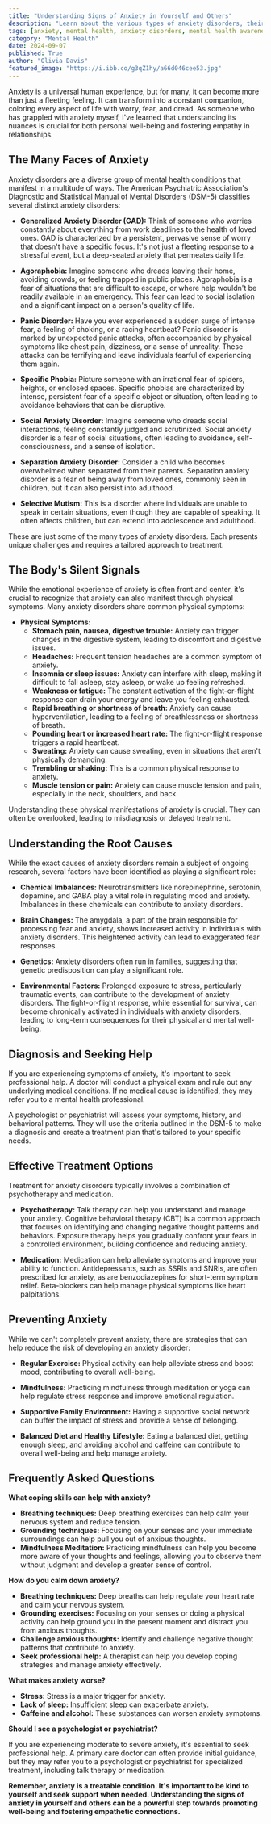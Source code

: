 ```yaml
---
title: "Understanding Signs of Anxiety in Yourself and Others"
description: "Learn about the various types of anxiety disorders, their physical and emotional symptoms, and common causes. This guide explores how to identify anxiety in yourself and others, emphasizing the importance of seeking help and promoting understanding and empathy."
tags: [anxiety, mental health, anxiety disorders, mental health awareness, wellbeing, stress management, coping mechanisms, emotional health, support, empathy, self-care]
category: "Mental Health"
date: 2024-09-07
published: True
author: "Olivia Davis"
featured_image: "https://i.ibb.co/g3qZ1hy/a66d046cee53.jpg"
---
```



Anxiety is a universal human experience, but for many, it can become more than just a fleeting feeling. It can transform into a constant companion, coloring every aspect of life with worry, fear, and dread. As someone who has grappled with anxiety myself, I've learned that understanding its nuances is crucial for both personal well-being and fostering empathy in relationships. 

## The Many Faces of Anxiety

Anxiety disorders are a diverse group of mental health conditions that manifest in a multitude of ways. The  American Psychiatric Association's Diagnostic and Statistical Manual of Mental Disorders (DSM-5)  classifies several distinct anxiety disorders:

* **Generalized Anxiety Disorder (GAD):**  Think of someone who worries constantly about everything from work deadlines to the health of loved ones. GAD is characterized by a persistent, pervasive sense of worry that doesn't have a specific focus. It's not just a fleeting response to a stressful event, but a deep-seated anxiety that permeates daily life.

* **Agoraphobia:**  Imagine someone who dreads leaving their home, avoiding crowds, or feeling trapped in public places. Agoraphobia is a fear of situations that are difficult to escape, or where help wouldn't be readily available in an emergency. This fear can lead to social isolation and a significant impact on a person's quality of life.

* **Panic Disorder:**  Have you ever experienced a sudden surge of intense fear, a feeling of choking, or a racing heartbeat? Panic disorder is marked by unexpected panic attacks, often accompanied by physical symptoms like chest pain, dizziness, or a sense of unreality. These attacks can be terrifying and leave individuals fearful of experiencing them again.

* **Specific Phobia:**  Picture someone with an irrational fear of spiders, heights, or enclosed spaces. Specific phobias are characterized by intense, persistent fear of a specific object or situation, often leading to avoidance behaviors that can be disruptive.

* **Social Anxiety Disorder:**  Imagine someone who dreads social interactions, feeling constantly judged and scrutinized. Social anxiety disorder is a fear of social situations, often leading to avoidance, self-consciousness, and a sense of isolation. 

* **Separation Anxiety Disorder:**  Consider a child who becomes overwhelmed when separated from their parents. Separation anxiety disorder is a fear of being away from loved ones, commonly seen in children, but it can also persist into adulthood.

* **Selective Mutism:**  This is a disorder where individuals are unable to speak in certain situations, even though they are capable of speaking. It often affects children, but can extend into adolescence and adulthood.

These are just some of the many types of anxiety disorders. Each presents unique challenges and requires a tailored approach to treatment. 

## The Body's Silent Signals

While the emotional experience of anxiety is often front and center, it's crucial to recognize that anxiety can also manifest through physical symptoms. Many anxiety disorders share common physical symptoms:

* **Physical Symptoms:**
    * **Stomach pain, nausea, digestive trouble:**  Anxiety can trigger changes in the digestive system, leading to discomfort and digestive issues.
    * **Headaches:**  Frequent tension headaches are a common symptom of anxiety.
    * **Insomnia or sleep issues:**  Anxiety can interfere with sleep, making it difficult to fall asleep, stay asleep, or wake up feeling refreshed.
    * **Weakness or fatigue:**  The constant activation of the fight-or-flight response can drain your energy and leave you feeling exhausted.
    * **Rapid breathing or shortness of breath:**  Anxiety can cause hyperventilation, leading to a feeling of breathlessness or shortness of breath.
    * **Pounding heart or increased heart rate:**  The fight-or-flight response triggers a rapid heartbeat.
    * **Sweating:**  Anxiety can cause sweating, even in situations that aren't physically demanding.
    * **Trembling or shaking:**  This is a common physical response to anxiety.
    * **Muscle tension or pain:**  Anxiety can cause muscle tension and pain, especially in the neck, shoulders, and back.

Understanding these physical manifestations of anxiety is crucial. They can often be overlooked, leading to misdiagnosis or delayed treatment. 

##  Understanding the Root Causes 

While the exact causes of anxiety disorders remain a subject of ongoing research, several factors have been identified as playing a significant role:

* **Chemical Imbalances:** Neurotransmitters like norepinephrine, serotonin, dopamine, and GABA play a vital role in regulating mood and anxiety. Imbalances in these chemicals can contribute to anxiety disorders.

* **Brain Changes:** The amygdala, a part of the brain responsible for processing fear and anxiety, shows increased activity in individuals with anxiety disorders. This heightened activity can lead to exaggerated fear responses.

* **Genetics:**  Anxiety disorders often run in families, suggesting that genetic predisposition can play a significant role.

* **Environmental Factors:**  Prolonged exposure to stress, particularly traumatic events, can contribute to the development of anxiety disorders. The fight-or-flight response, while essential for survival, can become chronically activated in individuals with anxiety disorders, leading to long-term consequences for their physical and mental well-being. 

##  Diagnosis and Seeking Help 

If you are experiencing symptoms of anxiety, it's important to seek professional help. A doctor will conduct a physical exam and rule out any underlying medical conditions. If no medical cause is identified, they may refer you to a mental health professional. 

A psychologist or psychiatrist will assess your symptoms, history, and behavioral patterns.  They will use the criteria outlined in the DSM-5 to make a diagnosis and create a treatment plan that's tailored to your specific needs.

##  Effective Treatment Options

Treatment for anxiety disorders typically involves a combination of psychotherapy and medication. 

* **Psychotherapy:** Talk therapy can help you understand and manage your anxiety.  Cognitive behavioral therapy (CBT) is a common approach that focuses on identifying and changing negative thought patterns and behaviors.  Exposure therapy helps you gradually confront your fears in a controlled environment, building confidence and reducing anxiety.

* **Medication:**  Medication can help alleviate symptoms and improve your ability to function.  Antidepressants, such as SSRIs and SNRIs, are often prescribed for anxiety, as are benzodiazepines for short-term symptom relief.  Beta-blockers can help manage physical symptoms like heart palpitations. 

##  Preventing Anxiety

While we can't completely prevent anxiety, there are strategies that can help reduce the risk of developing an anxiety disorder:

* **Regular Exercise:**  Physical activity can help alleviate stress and boost mood, contributing to overall well-being.

* **Mindfulness:**  Practicing mindfulness through meditation or yoga can help regulate stress response and improve emotional regulation.

* **Supportive Family Environment:**  Having a supportive social network can buffer the impact of stress and provide a sense of belonging.

* **Balanced Diet and Healthy Lifestyle:**  Eating a balanced diet, getting enough sleep, and avoiding alcohol and caffeine can contribute to overall well-being and help manage anxiety. 

## Frequently Asked Questions

**What coping skills can help with anxiety?** 

* **Breathing techniques:**  Deep breathing exercises can help calm your nervous system and reduce tension.
* **Grounding techniques:**  Focusing on your senses and your immediate surroundings can help pull you out of anxious thoughts.
* **Mindfulness Meditation:**  Practicing mindfulness can help you become more aware of your thoughts and feelings, allowing you to observe them without judgment and develop a greater sense of control.

**How do you calm down anxiety?**

* **Breathing techniques:**  Deep breaths can help regulate your heart rate and calm your nervous system. 
* **Grounding exercises:**  Focusing on your senses or doing a physical activity can help ground you in the present moment and distract you from anxious thoughts.
* **Challenge anxious thoughts:**  Identify and challenge negative thought patterns that contribute to anxiety.  
* **Seek professional help:**  A therapist can help you develop coping strategies and manage anxiety effectively.

**What makes anxiety worse?**

* **Stress:**  Stress is a major trigger for anxiety.  
* **Lack of sleep:**  Insufficient sleep can exacerbate anxiety.
* **Caffeine and alcohol:**  These substances can worsen anxiety symptoms. 

**Should I see a psychologist or psychiatrist?**

If you are experiencing moderate to severe anxiety, it's essential to seek professional help. A primary care doctor can often provide initial guidance, but they may refer you to a psychologist or psychiatrist for specialized treatment, including talk therapy or medication.  

**Remember, anxiety is a treatable condition.  It's important to be kind to yourself and seek support when needed.  Understanding the signs of anxiety in yourself and others can be a powerful step towards promoting well-being and fostering empathetic connections.** 